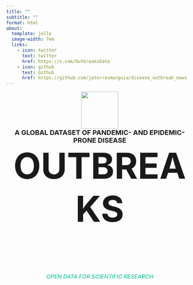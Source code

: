 ---
title: ""
subtitle: ""
format: html
about:
  template: jolla
  image-width: 7em
  links:
    - icon: twitter
      text: twitter
      href: https://x.com/OutbreaksData
    - icon: github
      text: Github
      href: https://github.com/jatorresmunguia/disease_outbreak_news
---

<style>
  /* Media query para pantallas más pequeñas */
  @media (max-width: 768px) {
    h1 {
      font-size: 48px; /* Tamaño reducido para móviles */
    }

    h2 {
      font-size: 16px;
    }

    h6 {
      font-size: 13px;
    }

    img {
      width: 80px; /* Ajustar el tamaño de la imagen en móviles */
    }
  }
</style>

<div style="text-align: center;">
  <img src="images/virus-covid-solid.svg" style="display: block; margin: 0 auto; width: 100px;">
  <h2 style="font-size: 18px; margin-bottom: 0px; margin-top: 0px;">A GLOBAL DATASET OF PANDEMIC- AND EPIDEMIC-PRONE DISEASE</h2>
  <h1 style="font-size: 96px; margin-top: 0px;">OUTBREAKS</h1>
  <div style="height: 30px;"></div> 
  <h6 style="font-size: 15px; color: #00bc8c;">OPEN DATA FOR SCIENTIFIC RESEARCH</h6>
</div>

